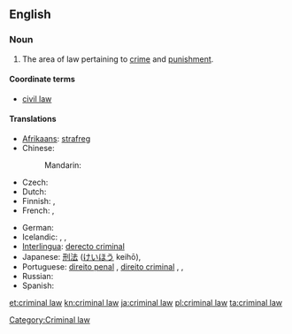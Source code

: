 ==English==
{{wikipedia}}

===Noun===
{{en-noun|sg=[[criminal]] [[law]]}}

# {{legal}} The area of law pertaining to [[crime]] and [[punishment]].

====Coordinate terms====
* [[civil law]]

====Translations====
{{trans-top|area of law}}
* [[Afrikaans]]: [[strafreg]]
* Chinese:
*: Mandarin: {{t|zh|刑法|tr=xíngfǎ|sc=Hani}}
* Czech: {{t-|cs|trestní právo|n}}
* Dutch: {{t+|nl|strafrecht|n}}
* Finnish: {{t-|fi|rikosoikeus}}, {{t-|fi|rikoslaki}}
* French: {{t|fr|droit pénal|m}}, {{t|fr|droit criminel|m}}
{{trans-mid}}
* German: {{t-|de|Strafrecht|n}}
* Icelandic: {{t|is|hegningarlög|n|p}},  {{t|is|refsilög|n|p}},  {{t|is|refsiréttur|m}}
* [[Interlingua]]: [[derecto criminal]]
* Japanese: [[刑法]] ([[けいほう]] keihō), {{t|ja|刑法|tr=けいほう keihō|sc=Jpan}}
* Portuguese: [[direito penal]] {{m}}, [[direito criminal]] {{m}}, {{t|pt|direito penal|m}}, {{t|pt|direito criminal|m}}
* Russian: {{t|ru|уголовное право|n|tr=ugolóvnoje právo|sc=Cyrl}}
* Spanish: {{t|es|derecho penal|m}}
{{trans-bottom}}

[[Category:Criminal law]]

[[et:criminal law]]
[[kn:criminal law]]
[[ja:criminal law]]
[[pl:criminal law]]
[[ta:criminal law]]